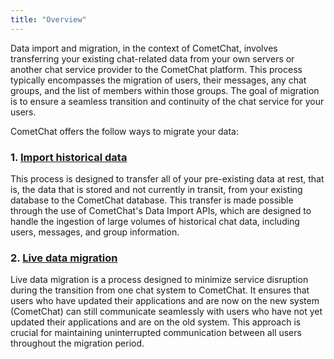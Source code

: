 ```yaml
---
title: "Overview"
---
```


Data import and migration, in the context of CometChat, involves transferring your existing chat-related data from your own servers or another chat service provider to the CometChat platform. This process typically encompasses the migration of users, their messages, any chat groups, and the list of members within those groups. The goal of migration is to ensure a seamless transition and continuity of the chat service for your users.

CometChat offers the follow ways to migrate your data:

### 1. [Import historical data](/fundamentals/import-historical-data)

This process is designed to transfer all of your pre-existing data at rest, that is, the data that is stored and not currently in transit, from your existing database to the CometChat database. This transfer is made possible through the use of CometChat's Data Import APIs, which are designed to handle the ingestion of large volumes of historical chat data, including users, messages, and group information.

### 2. [Live data migration](/fundamentals/live-data-migration)

Live data migration is a process designed to minimize service disruption during the transition from one chat system to CometChat. It ensures that users who have updated their applications and are now on the new system (CometChat) can still communicate seamlessly with users who have not yet updated their applications and are on the old system. This approach is crucial for maintaining uninterrupted communication between all users throughout the migration period.
